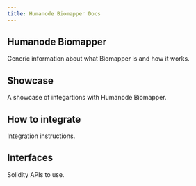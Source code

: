 ```yaml
---
title: Humanode Biomapper Docs
---
```



<Banner />

## Humanode Biomapper

Generic information about what Biomapper is and how it works.

<Cards>
  <Cards.Card title="About" href="about" />
  <Cards.Card title="Contract Addresses" href="contract-addresses" />
  <Cards.Card title="User Flow" href="user-flow" />
  <Cards.Card title="Generations" href="generations" />
</Cards>

## Showcase

A showcase of integartions with Humanode Biomapper.

<Cards>
  <Cards.Card title="Showcase" href="showcase" />
</Cards>

## How to integrate

Integration instructions.

<Cards>
  <Cards.Card title="Biomapper SDK" href="integration/biomapper-sdk" />
  <Cards.Card
    title="Official Biomapper HTTP API"
    href="integration/official-biomapper-http-api"
  />
  <Cards.Card title="Indexers" href="integration/indexers" />
  <Cards.Card title="Bridges" href="integration/bridges" />
</Cards>

## Interfaces

Solidity APIs to use.

<Cards>
  <Cards.Card
    title="Interfaces at Biomapper SDK Docs"
    href="https://link.humanode.io/docs/biomapper-sdk"
  />
</Cards>
